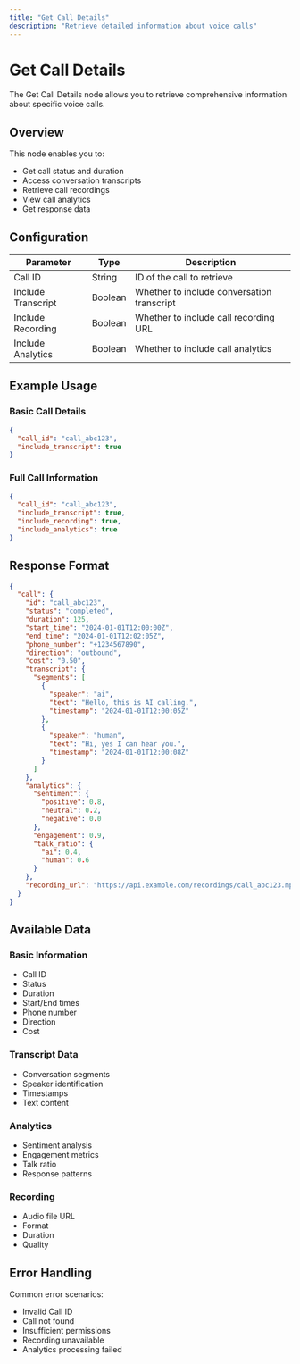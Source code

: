 ```yaml
---
title: "Get Call Details"
description: "Retrieve detailed information about voice calls"
---
```


# Get Call Details

The Get Call Details node allows you to retrieve comprehensive information about specific voice calls.

## Overview

This node enables you to:

- Get call status and duration
- Access conversation transcripts
- Retrieve call recordings
- View call analytics
- Get response data

## Configuration

| Parameter          | Type    | Description                                |
| ------------------ | ------- | ------------------------------------------ |
| Call ID            | String  | ID of the call to retrieve                 |
| Include Transcript | Boolean | Whether to include conversation transcript |
| Include Recording  | Boolean | Whether to include call recording URL      |
| Include Analytics  | Boolean | Whether to include call analytics          |

## Example Usage

### Basic Call Details

```json
{
  "call_id": "call_abc123",
  "include_transcript": true
}
```

### Full Call Information

```json
{
  "call_id": "call_abc123",
  "include_transcript": true,
  "include_recording": true,
  "include_analytics": true
}
```

## Response Format

```json
{
  "call": {
    "id": "call_abc123",
    "status": "completed",
    "duration": 125,
    "start_time": "2024-01-01T12:00:00Z",
    "end_time": "2024-01-01T12:02:05Z",
    "phone_number": "+1234567890",
    "direction": "outbound",
    "cost": "0.50",
    "transcript": {
      "segments": [
        {
          "speaker": "ai",
          "text": "Hello, this is AI calling.",
          "timestamp": "2024-01-01T12:00:05Z"
        },
        {
          "speaker": "human",
          "text": "Hi, yes I can hear you.",
          "timestamp": "2024-01-01T12:00:08Z"
        }
      ]
    },
    "analytics": {
      "sentiment": {
        "positive": 0.8,
        "neutral": 0.2,
        "negative": 0.0
      },
      "engagement": 0.9,
      "talk_ratio": {
        "ai": 0.4,
        "human": 0.6
      }
    },
    "recording_url": "https://api.example.com/recordings/call_abc123.mp3"
  }
}
```

## Available Data

### Basic Information

- Call ID
- Status
- Duration
- Start/End times
- Phone number
- Direction
- Cost

### Transcript Data

- Conversation segments
- Speaker identification
- Timestamps
- Text content

### Analytics

- Sentiment analysis
- Engagement metrics
- Talk ratio
- Response patterns

### Recording

- Audio file URL
- Format
- Duration
- Quality

## Error Handling

Common error scenarios:

- Invalid Call ID
- Call not found
- Insufficient permissions
- Recording unavailable
- Analytics processing failed
